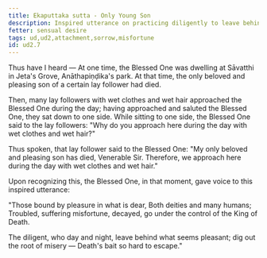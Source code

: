 ```yaml
---
title: Ekaputtaka sutta - Only Young Son
description: Inspired utterance on practicing diligently to leave behind what seems pleasant.
fetter: sensual desire
tags: ud,ud2,attachment,sorrow,misfortune
id: ud2.7
---
```


Thus have I heard — At one time, the Blessed One was dwelling at Sāvatthi in Jeta's Grove, Anāthapiṇḍika's park. At that time, the only beloved and pleasing son of a certain lay follower had died.

Then, many lay followers with wet clothes and wet hair approached the Blessed One during the day; having approached and saluted the Blessed One, they sat down to one side. While sitting to one side, the Blessed One said to the lay followers: "Why do you approach here during the day with wet clothes and wet hair?"

Thus spoken, that lay follower said to the Blessed One: "My only beloved and pleasing son has died, Venerable Sir. Therefore, we approach here during the day with wet clothes and wet hair."

Upon recognizing this, the Blessed One, in that moment, gave voice to this inspired utterance:

"Those bound by pleasure in what is dear,
Both deities and many humans;
Troubled, suffering misfortune, decayed,
go under the control of the King of Death.

The diligent, who day and night,
leave behind what seems pleasant;
dig out the root of misery —
Death's bait so hard to escape."
